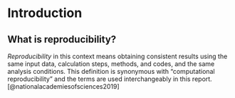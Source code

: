 # Introduction

<!-- ## Background -->

## What is reproducibility?

_Reproducibility_ in this context means obtaining consistent results using the same input data, calculation steps, methods, and codes, and the same analysis conditions. This definition is synonymous with "computational reproducibility" and the terms are used interchangeably in this report. [@nationalacademiesofsciences2019]

